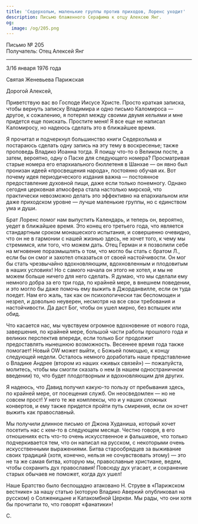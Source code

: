 ```yaml
---
title: 'Седерхольм, маленькие группы против приходов, Лоренс уходит'
description: Письмо блаженного Серафима к отцу Алексею Янг.
og:
  image: /og/205.png
---
```


<div style={{textAlign:'right', fontFamily:'monospace'}}>Письмо № 205</div>
<div style={{textAlign:'left', fontFamily:'monospace'}}>Получатель: Отец Алексей Янг</div>

---

3/16 января 1976 года

Святая Женевьева Парижская

Дорогой Алексей,

Приветствую вас во Господе Иисусе Христе. Просто краткая записка, чтобы вернуть записку Владимира и одно письмо Каломироса — другое, к сожалению, я потерял между своими двумя кельями и мне придется еще поискать. Простите меня! Я все еще не написал Каломиросу, но надеюсь сделать это в ближайшее время.

Я прочитал и подчеркнул большинство книги Седерхольма и постараюсь сделать одну запись на эту тему в воскресенье; также проповедь Владико Иоанна тогда. Я поищу что-то о Великом посте, а затем, вероятно, одну о Пасхе для следующего номера? Просматривая старые номера его епархиального бюллетеня в Шанхае — он явно был пронизан идеей «просвещения народа», постоянно обучая их. Вот почему идея периодического издания важна — постоянное предоставление духовной пищи, даже если только понемногу. Однако сегодня церковная атмосфера стала настолько мирской, что практически невозможно делать это эффективно на епархиальном или даже приходском уровне — лучше маленькие группы, но с единством ума и души.

Брат Лоренс помог нам выпустить Календарь, и теперь он, вероятно, уедет в ближайшее время. Это конец его третьего года, что является стандартным сроком монашеского испытания, и совершенно очевидно, что он не в гармонии с нашей жизнью здесь, не хочет того, к чему мы стремимся, или того, что можем дать. Отец Герман и я позволили себе на мгновение поразмышлять о том, что могло бы стать с братом Л., если бы он смог и захотел отказаться от своей настойчивости. Он мог бы стать чрезвычайно вдохновляющим, вдохновленным и плодовитым в наших условиях! Но с самого начала он этого не хотел, и мы не можем больше ничего для него сделать. Я думаю, что мы сделали ему немного добра за его три года, по крайней мере, в внешнем поведении, и это могло бы даже помочь ему выжить в Джорданвилле, если он туда поедет. Нам его жаль, так как он психологически так беспомощен и незрел, и довольно неуверен, несмотря на все свои требования и настойчивости. Да даст Бог, чтобы он ушел мирно, без вспышек или обид.

Что касается нас, мы чувствуем огромное вдохновение от нового года, завершения, по крайней мере, большой части работы прошлого года и великих перспектив впереди, если только Бог продолжит предоставлять нынешнюю возможность. Весеннее время года также помогает! Новый OW может выйти, с Божьей помощью, к концу следующей недели. Осталось немного доработать наше представление о Владике Андрее (втором из наших «живых связей») — пожалуйста, молитесь, чтобы мы смогли сказать о нем (в нашем одностраничном введении) то, что будет плодотворным и вдохновляющим для других.

Я надеюсь, что Давид получил какую-то пользу от пребывания здесь, по крайней мере, от посещения служб. Он неосведомлен — но не совсем прост! У него те же комплексы, что и у наших сложных конвертов, и ему также придется пройти путь смирения, если он хочет выжить как православный.

Мы получили длинное письмо от Джона Худаниша, который хочет посетить нас с кем-то в следующем месяце. Честно говоря, в его отношениях есть что-то очень искусственное и фальшивое, что только подчеркивается тем, что он написал на русском, с некоторыми очень искусственными выражениями. Битва старообрядцев за выживание своих традиций (хотя, конечно, нельзя не сочувствовать этому) — это не та же самая битва, которую мы, православные христиане, ведем, чтобы сохранить дух православия! Повсюду дух угасает, и сохранение старых обычаев не поможет, когда дух ушел!

Наше Братство было беспощадно атаковано Н. Струве в «Парижском вестнике» за нашу статью (которую Владико Аверкий опубликовал на русском) о Солженицыне и Катакомбной Церкви. Мы рады, что они хотя бы прочитали то, что говорят «фанатики»!

С.